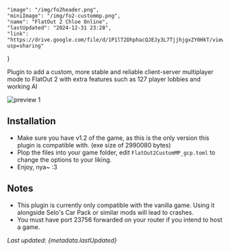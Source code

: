     "image": "/img/fo2header.png",
    "miniImage": "/img/fo2-custommp.png",
    "name": "FlatOut 2 Chloe Online",
    "lastUpdated": "2024-12-31 23:28",
    "link": "https://drive.google.com/file/d/1P1lT2DhphacQJEJy3L7TjjhjgxZY0HkT/view?usp=sharing"
}

Plugin to add a custom, more stable and reliable client-server multiplayer mode to FlatOut 2 with extra features such as 127 player lobbies and working AI

![preview 1](https://i.imgur.com/dan9Mms.png)

## Installation

- Make sure you have v1.2 of the game, as this is the only version this plugin is compatible with. (exe size of 2990080 bytes)
- Plop the files into your game folder, edit `FlatOut2CustomMP_gcp.toml` to change the options to your liking.
- Enjoy, nya~ :3

## Notes

- This plugin is currently only compatible with the vanilla game. Using it alongside Selo's Car Pack or similar mods will lead to crashes.
- You must have port 23756 forwarded on your router if you intend to host a game.

_Last updated: {metadata.lastUpdated}_
